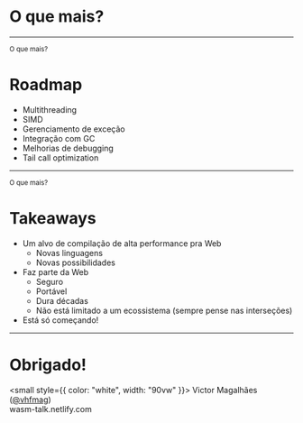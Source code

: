 

# O que mais?

---

<small>O que mais?</small>

# Roadmap

- Multithreading
- SIMD
- Gerenciamento de exceção
- Integração com GC
- Melhorias de debugging
- Tail call optimization

---

<small>O que mais?</small>

# Takeaways

- Um alvo de compilação de alta performance pra Web
  - Novas linguagens
  - Novas possibilidades
- Faz parte da Web
  - Seguro
  - Portável
  - Dura décadas
  - Não está limitado a um ecossistema (sempre pense nas interseções)
- Está só começando!

---


# Obrigado!

<small style={{ color: "white", width: "90vw" }}>
  Victor Magalhães (<a href="https://twitter.com/vhfmag">@vhfmag</a>)
  <br />
  wasm-talk.netlify.com
</small>
